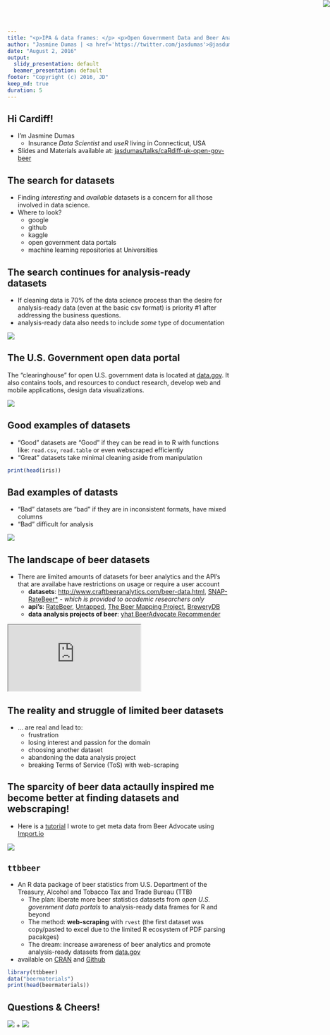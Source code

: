 ```yaml
---
title: "<p>IPA & data frames: </p> <p>Open Government Data and Beer Analytics</p> <p>🏛 + 🍺</p>"
author: "Jasmine Dumas | <a href='https://twitter.com/jasdumas'>@jasdumas</a> | <a href='http://jasdumas.github.io/'>jasdumas.github.io</a>"
date: "August 2, 2016"
output:
  slidy_presentation: default
  beamer_presentation: default
footer: "Copyright (c) 2016, JD"
keep_md: true
duration: 5
---
```


## Hi Cardiff!

- I'm Jasmine Dumas
    - Insurance *Data Scientist* and *useR* living in Connecticut, USA
- Slides and Materials available at: [jasdumas/talks/caRdiff-uk-open-gov-beer](https://github.com/jasdumas/talks/tree/master/caRdiff-uk-open-gov-beer)

<img src="img/me.jpg" style="position: absolute; right: 0; top: 0"></img>


## The search for datasets

- Finding *interesting* and *available* datasets is a concern for all those involved in data science.
- Where to look?
    - google
    - github
    - kaggle
    - open government data portals
    - machine learning repositories at Universities

<img src="img/saul.gif" style="position: absolute; right: 0; top: 0"></img>

    
## The search continues for analysis-ready datasets

- If cleaning data is 70% of the data science process than the desire for analysis-ready data (even at the basic csv format) is priority #1 after addressing the business questions.
- analysis-ready data also needs to include *some* type of documentation

<img src="img/scott-pilgrim.gif" style="position: center; right: 0; top: 2"></img>



## The U.S. Government open data portal

The "clearinghouse" for open U.S. government data is located at [data.gov](https://www.data.gov/). It also contains tools, and resources to conduct research, develop web and mobile applications, design data visualizations.

<img src="img/data-gov.gif" style="position: center; right: 0; left: 0; top: 1"></img>


## Good examples of datasets

- "Good" datasets are "Good" if they can be read in to R with functions like: `read.csv`, `read.table` or even webscraped efficiently
- "Great" datasets take minimal cleaning aside from manipulation

```r
print(head(iris))
```


## Bad examples of datasts 

- "Bad" datasets are "bad" if they are in inconsistent formats, have mixed columns
- "Bad" difficult for analysis

<img src="img/TTB-Reports.png" style="position: center; right: 0; left: 0; top: 1"></img>


## The landscape of beer datasets

- There are limited amounts of datasets for beer analytics and the API's that are availabe have restrictions on usage or require a user account
    - **datasets**: [http://www.craftbeeranalytics.com/beer-data.html](http://www.craftbeeranalytics.com/beer-data.html), [SNAP-RateBeer*](https://snap.stanford.edu/data/web-RateBeer.html) - *which is provided to academic researchers only*
    - **api's**: [RateBeer](http://www.ratebeer.com/json/ratebeer-api-agreement.asp), [Untapped](https://untappd.com/api/docs), [The Beer Mapping Project](http://beermapping.com/api/), [BreweryDB](http://www.brewerydb.com/apps)
    - **data analysis projects of beer**: [yhat BeerAdvocate Recommender](http://blog.yhat.com/posts/recommender-system-in-r.html)

<iframe src="http://beers.yhathq.com/" style="position: center;"></iframe>

## The reality and struggle of limited beer datasets

- ... are real and lead to:
    - frustration
    - losing interest and passion for the domain
    - choosing another dataset
    - abandoning the data analysis project
    - breaking Terms of Service (ToS) with web-scraping 

## The sparcity of beer data actaully inspired me become better at finding datasets and webscraping!

- Here is a [tutorial](http://trendct.org/2016/03/18/tutorial-web-scraping-and-mapping-breweries-with-import-io-and-r/) I wrote to get meta data from Beer Advocate using [Import.io](https://www.import.io/)

<img src="img/tuttorial.png" style="position: center; right: 0; left: 0; top: 1"></img>

## `ttbbeer`

- An R data package of beer statistics from U.S. Department of the Treasury, Alcohol and Tobacco Tax and Trade Bureau (TTB)
    - The plan: liberate more beer statistics datasets from *open U.S. government data portals* to analysis-ready data frames for R and beyond
    - The method: **web-scraping** with `rvest` (the first dataset was copy/pasted to excel due to the limited R ecosystem of PDF parsing pacakges)
    - The dream: increase awareness of beer analytics and promote analysis-ready datasets from [data.gov](https://www.data.gov/)
    
- available on [CRAN](https://cran.r-project.org/web/packages/ttbbeer/index.html) and [Github](https://github.com/jasdumas/ttbbeer)


```r
library(ttbbeer)
data("beermaterials")
print(head(beermaterials))
```

## Questions & Cheers!


<p> <img src="img/classical-building.png"></img> + <img src="img/beer-emoji.png"></img> </p>
